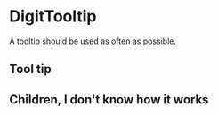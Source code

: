 
<Meta
    title="Elements|DigitTooltip"
    component={DigitTooltip}
    decorators={[DigitProvidersDecorator]}
/>

# DigitTooltip

A tooltip should be used as often as possible.

## Tool tip

<Preview>
    <Story name="Tooltip">
        <DigitTooltip text="This is a tooltip">
            <DigitButton text="Hover me" />
        </DigitTooltip>
    </Story>
    <Story name="Tooltip text">
        <DigitTooltip text="You can change the text">
            <DigitButton text="Hover me too" />
        </DigitTooltip>
    </Story>
</Preview>

## Children, I don't know how it works

<Preview>
    <Story name="Children Tooltip">
        <DigitTooltip text="This is a tooltip">
            <DigitButton text="Hover me" />
        </DigitTooltip>
    </Story>
</Preview>

<Props of={DigitTooltip} />
